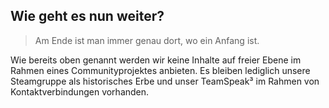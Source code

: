 ## Wie geht es nun weiter?

> Am Ende ist man immer genau dort, wo ein Anfang ist.

Wie bereits oben genannt werden wir keine Inhalte auf freier Ebene im Rahmen eines Communityprojektes anbieten. Es bleiben lediglich unsere Steamgruppe als historisches Erbe und unser TeamSpeak³ im Rahmen von Kontaktverbindungen vorhanden.
